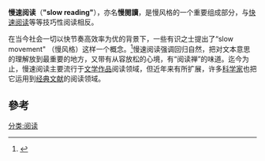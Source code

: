 
'''慢速阅读'''（'''"slow reading"'''），亦名'''慢閱讀'''，是慢风格的一个重要组成部分，与[[快速阅读|快速阅读]]等等技巧性阅读相反。

在当今社会一切以快节奏高效率为优的背景下，一些有识之士提出了“slow movement" （慢风格）这样一个概念。<ref>{{cite book |author1=奧諾德 |title=《放慢生活腳步-全球化的減速運動如何挑戰對速度的崇拜》 |date=2008-9 |publisher=中國人民大學出版社 |location=中國 |isbn=9787300094953}}</ref>慢速阅读强调回归自然，把对文本意思的理解放到最重要的地方，又带有从容放松的心境，有“阅读禅”的味道。迄今为止，慢速阅读主要流行于[[文学作品|文学作品]]阅读领域，但近年来有所扩展，许多[[科学家|科学家]]也把它运用到[[经典文献|经典文献]]的阅读领域。
==參考==
[[分类:阅读|分类:阅读]]